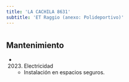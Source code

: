 ```yaml
---
title: 'LA CACHILA 8631'
subtitle: 'ET Raggio (anexo: Polideportivo)'
---
```


#


## Mantenimiento

*  (2023) Electricidad 
    + Instalación en espacios seguros.



